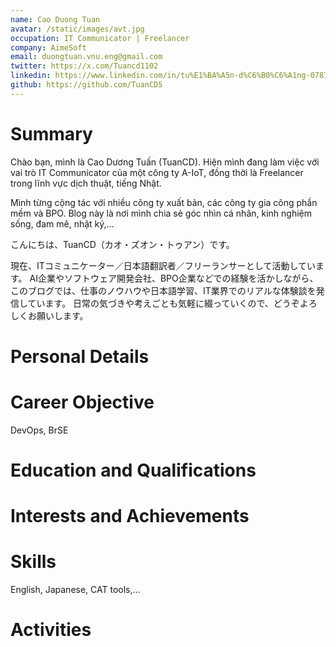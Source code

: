 ```yaml
---
name: Cao Duong Tuan
avatar: /static/images/avt.jpg
occupation: IT Communicator | Freelancer
company: AimeSoft
email: duongtuan.vnu.eng@gmail.com
twitter: https://x.com/Tuancd1102
linkedin: https://www.linkedin.com/in/tu%E1%BA%A5n-d%C6%B0%C6%A1ng-078738341/
github: https://github.com/TuanCD5
---
```

# Summary
Chào bạn, mình là Cao Dương Tuấn (TuanCD).
Hiện  mình đang làm việc với vai trò IT Communicator của một công ty A-IoT, đồng thời là Freelancer trong lĩnh vực dịch thuật, tiếng Nhật.

Mình từng cộng tác với nhiều công ty xuất bản, các công ty gia công phần mềm và BPO.
Blog này là nơi mình chia sẻ góc nhìn cá nhân, kinh nghiệm sống, đam mê, nhật ký,...

こんにちは、TuanCD（カオ・ズオン・トゥアン）です。

現在、ITコミュニケーター／日本語翻訳者／フリーランサーとして活動しています。
AI企業やソフトウェア開発会社、BPO企業などでの経験を活かしながら、このブログでは、仕事のノウハウや日本語学習、IT業界でのリアルな体験談を発信しています。
日常の気づきや考えごとも気軽に綴っていくので、どうぞよろしくお願いします。

# Personal Details

# Career Objective
DevOps, BrSE

# Education and Qualifications

# Interests and Achievements

# Skills
English, Japanese, CAT tools,...

# Activities
